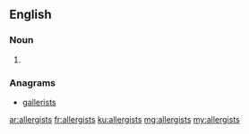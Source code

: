 ==English==

===Noun===
{{head|en|plural}}

# {{plural of|allergist|lang=en|nocat=1}}

===Anagrams===
* [[gallerists#English|gallerists]]

[[ar:allergists]]
[[fr:allergists]]
[[ku:allergists]]
[[mg:allergists]]
[[my:allergists]]